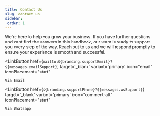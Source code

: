 ```yaml
---
title: Contact Us
slug: contact-us
sidebar: 
 order: 1
---
```


We&apos;re here to help you grow your business. If you have further questions and cant find the answers in this handbook, our team is ready to support you every step of the way. Reach out to us and we will respond promptly to ensure your experience is smooth and successful.

<LinkButton
    href={`mailto:${branding.supportEmail}?${messages.emailSupport}`}
    target='_blank'
    variant='primary'
    icon="email"
    iconPlacement="start"
>
    Via Email
</LinkButton>

<LinkButton
    href={`${branding.supportPhone}?${messages.wsSupport}`}
    target='_blank'
    variant='primary'
    icon="comment-alt"
    iconPlacement="start"
>
    Via Whatsapp
</LinkButton>

